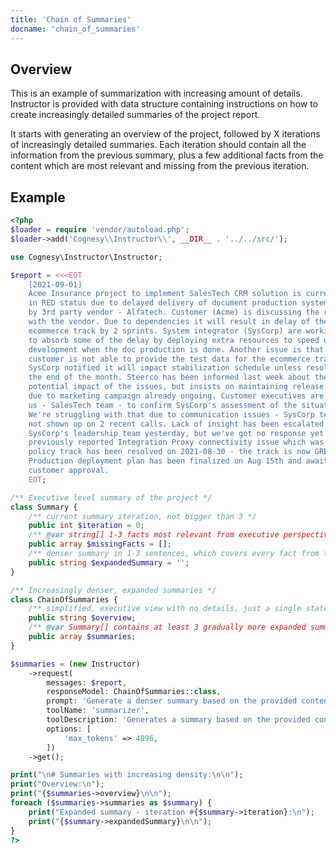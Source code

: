 ---
title: 'Chain of Summaries'
docname: 'chain_of_summaries'
---

## Overview

This is an example of summarization with increasing amount of details.
Instructor is provided with data structure containing instructions on how to
create increasingly detailed summaries of the project report.

It starts with generating an overview of the project, followed by X iterations
of increasingly detailed summaries. Each iteration should contain all the
information from the previous summary, plus a few additional facts from the
content which are most relevant and missing from the previous iteration.

## Example

```php
<?php
$loader = require 'vendor/autoload.php';
$loader->add('Cognesy\\Instructor\\', __DIR__ . '../../src/');

use Cognesy\Instructor\Instructor;

$report = <<<EOT
    [2021-09-01]
    Acme Insurance project to implement SalesTech CRM solution is currently
    in RED status due to delayed delivery of document production system, led
    by 3rd party vendor - Alfatech. Customer (Acme) is discussing the resolution
    with the vendor. Due to dependencies it will result in delay of the
    ecommerce track by 2 sprints. System integrator (SysCorp) are working
    to absorb some of the delay by deploying extra resources to speed up
    development when the doc production is done. Another issue is that the
    customer is not able to provide the test data for the ecommerce track.
    SysCorp notified it will impact stabilization schedule unless resolved by
    the end of the month. Steerco has been informed last week about the
    potential impact of the issues, but insists on maintaining release schedule
    due to marketing campaign already ongoing. Customer executives are asking
    us - SalesTech team - to confirm SysCorp's assessment of the situation.
    We're struggling with that due to communication issues - SysCorp team has
    not shown up on 2 recent calls. Lack of insight has been escalated to
    SysCorp's leadership team yesterday, but we've got no response yet. The
    previously reported Integration Proxy connectivity issue which was blocking
    policy track has been resolved on 2021-08-30 - the track is now GREEN.
    Production deployment plan has been finalized on Aug 15th and awaiting
    customer approval.
    EOT;

/** Executive level summary of the project */
class Summary {
    /** current summary iteration, not bigger than 3 */
    public int $iteration = 0;
    /** @var string[] 1-3 facts most relevant from executive perspective and missing from the summary (avoid technical details) */
    public array $missingFacts = [];
    /** denser summary in 1-3 sentences, which covers every fact from the previous summary plus the missing ones */
    public string $expandedSummary = '';
}

/** Increasingly denser, expanded summaries */
class ChainOfSummaries {
    /** simplified, executive view with no details, just a single statement of overall situation */
    public string $overview;
    /** @var Summary[] contains at least 3 gradually more expanded summaries of the content */
    public array $summaries;
}

$summaries = (new Instructor)
    ->request(
        messages: $report,
        responseModel: ChainOfSummaries::class,
        prompt: 'Generate a denser summary based on the provided content.',
        toolName: 'summarizer',
        toolDescription: 'Generates a summary based on the provided content.',
        options: [
            'max_tokens' => 4096,
        ])
    ->get();

print("\n# Summaries with increasing density:\n\n");
print("Overview:\n");
print("{$summaries->overview}\n\n");
foreach ($summaries->summaries as $summary) {
    print("Expanded summary - iteration #{$summary->iteration}:\n");
    print("{$summary->expandedSummary}\n\n");
}
?>
```
